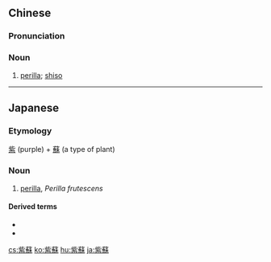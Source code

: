{{also|紫苏}}
==Chinese==
{{zh-forms|s=紫苏}}

===Pronunciation===
{{zh-pron
|m=zǐsū
|c=zi2 sou1
|mn=chí-so͘
|cat=n
}}

===Noun===
{{zh-noun}}

# [[perilla]]; [[shiso]]

----

==Japanese==
{{ja-kanjitab|し|そ|yomi=o}}
{{wikipedia|Perilla frutescens}}

===Etymology===
[[紫]] (purple) + [[蘇]] (a type of plant)

===Noun===
{{ja-noun|しそ}}

# [[perilla]], ''Perilla frutescens''

====Derived terms====
* {{ja-r|青紫蘇|あおじそ}}
* {{ja-r|赤紫蘇|あかじそ}}

[[cs:紫蘇]]
[[ko:紫蘇]]
[[hu:紫蘇]]
[[ja:紫蘇]]